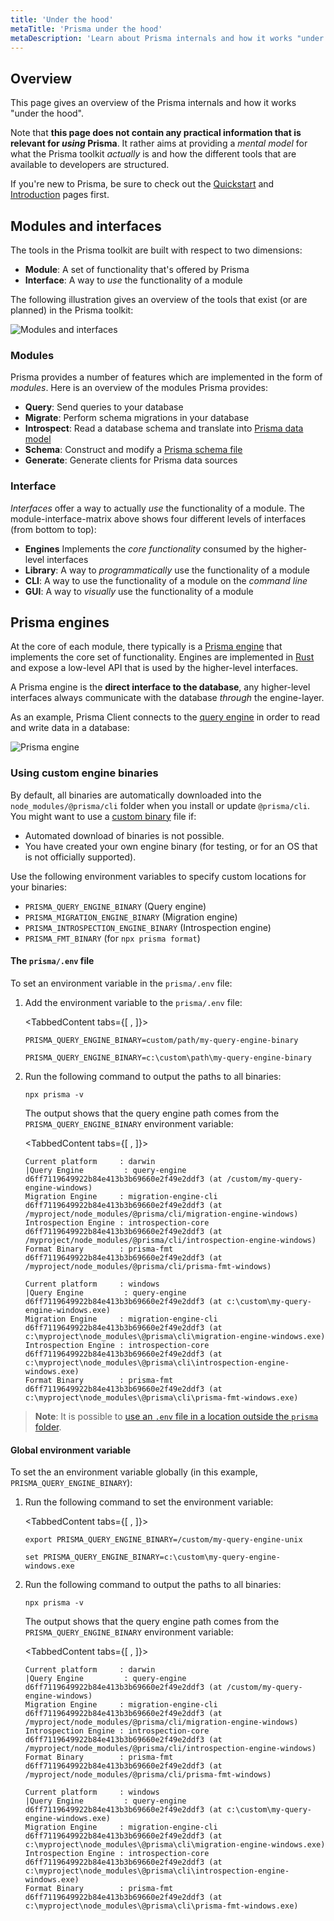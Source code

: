 ```yaml
---
title: 'Under the hood'
metaTitle: 'Prisma under the hood'
metaDescription: 'Learn about Prisma internals and how it works "under the hood". Prisma tools are based on an engine-layer which manages the communication with the database.'
---
```


## Overview

This page gives an overview of the Prisma internals and how it works "under the hood".

Note that **this page does not contain any practical information that is relevant for _using_ Prisma**. It rather aims at providing a _mental model_ for what the Prisma toolkit _actually_ is and how the different tools that are available to developers are structured.

If you're new to Prisma, be sure to check out the [Quickstart](../getting-started/quickstart) and [Introduction](./introduction) pages first.

## Modules and interfaces

The tools in the Prisma toolkit are built with respect to two dimensions:

- **Module**: A set of functionality that's offered by Prisma
- **Interface**: A way to _use_ the functionality of a module

The following illustration gives an overview of the tools that exist (or are planned) in the Prisma toolkit:

![Modules and interfaces](https://i.imgur.com/mxJTGOu.png)

### Modules

Prisma provides a number of features which are implemented in the form of _modules_. Here is an overview of the modules Prisma provides:

- **Query**: Send queries to your database
- **Migrate**: Perform schema migrations in your database
- **Introspect**: Read a database schema and translate into [Prisma data model](../reference/tools-and-interfaces/prisma-schema/data-model)
- **Schema**: Construct and modify a [Prisma schema file](../reference/tools-and-interfaces/prisma-schema/prisma-schema-file)
- **Generate**: Generate clients for Prisma data sources

### Interface

_Interfaces_ offer a way to actually _use_ the functionality of a module. The module-interface-matrix above shows four different levels of interfaces (from bottom to top):

- **Engines** Implements the _core functionality_ consumed by the higher-level interfaces
- **Library**: A way to _programmatically_ use the functionality of a module
- **CLI**: A way to use the functionality of a module on the _command line_
- **GUI**: A way to _visually_ use the functionality of a module

## Prisma engines

At the core of each module, there typically is a [Prisma engine](https://github.com/prisma/prisma-engines) that implements the core set of functionality. Engines are implemented in [Rust](https://www.rust-lang.org/) and expose a low-level API that is used by the higher-level interfaces.

A Prisma engine is the **direct interface to the database**, any higher-level interfaces always communicate with the database _through_ the engine-layer.

As an example, Prisma Client connects to the [query engine](../reference/tools-and-interfaces/prisma-client/query-engine) in order to read and write data in a database:

![Prisma engine](https://i.imgur.com/I8do25A.png)

### Using custom engine binaries

By default, all binaries are automatically downloaded into the `node_modules/@prisma/cli` folder when you install or update `@prisma/cli`. You might want to use a [custom binary](https://github.com/prisma/prisma-engines) file if:

* Automated download of binaries is not possible.
* You have created your own engine binary (for testing, or for an OS that is not officially supported).

Use the following environment variables to specify custom locations for your binaries:

* `PRISMA_QUERY_ENGINE_BINARY` (Query engine)
* `PRISMA_MIGRATION_ENGINE_BINARY` (Migration engine)
* `PRISMA_INTROSPECTION_ENGINE_BINARY` (Introspection engine)
* `PRISMA_FMT_BINARY` (for `npx prisma format`)


#### The `prisma/.env` file

To set an environment variable in the `prisma/.env` file:

1. Add the environment variable to the `prisma/.env` file:

   <TabbedContent tabs={[<FileWithIcon text="Unix, MacOS" icon="code"/>  , <FileWithIcon text="Windows" icon="display"/>]}>	

   <tab>

   ```
   PRISMA_QUERY_ENGINE_BINARY=custom/path/my-query-engine-binary
   ```

   </tab>
   <tab>

   ```
   PRISMA_QUERY_ENGINE_BINARY=c:\custom\path\my-query-engine-binary
   ```

   </tab>
   </TabbedContent>

2. Run the following command to output the paths to all binaries:

   ```terminal 
   npx prisma -v
   ```

   The output shows that the query engine path comes from the `PRISMA_QUERY_ENGINE_BINARY` environment variable:

   <TabbedContent tabs={[<FileWithIcon text="Unix, MacOS" icon="code"/>  , <FileWithIcon text="Windows" icon="display"/>]}>	

   <tab>

   ```
   Current platform     : darwin
   |Query Engine         : query-engine d6ff7119649922b84e413b3b69660e2f49e2ddf3 (at /custom/my-query-engine-windows)
   Migration Engine     : migration-engine-cli d6ff7119649922b84e413b3b69660e2f49e2ddf3 (at /myproject/node_modules/@prisma/cli/migration-engine-windows)
   Introspection Engine : introspection-core d6ff7119649922b84e413b3b69660e2f49e2ddf3 (at /myproject/node_modules/@prisma/cli/introspection-engine-windows)
   Format Binary        : prisma-fmt d6ff7119649922b84e413b3b69660e2f49e2ddf3 (at /myproject/node_modules/@prisma/cli/prisma-fmt-windows)
   ```

    </tab>
    <tab>

    ```
    Current platform     : windows
    |Query Engine         : query-engine d6ff7119649922b84e413b3b69660e2f49e2ddf3 (at c:\custom\my-query-engine-windows.exe)
    Migration Engine     : migration-engine-cli d6ff7119649922b84e413b3b69660e2f49e2ddf3 (at c:\myproject\node_modules\@prisma\cli\migration-engine-windows.exe)
    Introspection Engine : introspection-core d6ff7119649922b84e413b3b69660e2f49e2ddf3 (at c:\myproject\node_modules\@prisma\cli\introspection-engine-windows.exe)
    Format Binary        : prisma-fmt d6ff7119649922b84e413b3b69660e2f49e2ddf3 (at c:\myproject\node_modules\@prisma\cli\prisma-fmt-windows.exe)
    ```

    </tab>
    </TabbedContent>

> **Note**: It is possible to [use an `.env` file in a location outside the `prisma` folder](../reference/tools-and-interfaces/prisma-schema#manage-env-files-manually).

#### Global environment variable

To set the an environment variable globally (in this example, `PRISMA_QUERY_ENGINE_BINARY`):

1. Run the following command to set the environment variable:

    <TabbedContent tabs={[<FileWithIcon text="Unix, MacOS" icon="code"/>  , <FileWithIcon text="Windows" icon="display"/>]}>	

    <tab>	

    ```terminal 
    export PRISMA_QUERY_ENGINE_BINARY=/custom/my-query-engine-unix
    ```

    </tab>

    <tab>

    ```terminal 
    set PRISMA_QUERY_ENGINE_BINARY=c:\custom\my-query-engine-windows.exe
    ```

    </tab>

    </TabbedContent>

2. Run the following command to output the paths to all binaries:

   ```terminal 
   npx prisma -v
   ```

   The output shows that the query engine path comes from the `PRISMA_QUERY_ENGINE_BINARY` environment variable:

   <TabbedContent tabs={[<FileWithIcon text="Unix, MacOS" icon="code"/>  , <FileWithIcon text="Windows" icon="display"/>]}>	

   <tab>

   ```
   Current platform     : darwin
   |Query Engine         : query-engine d6ff7119649922b84e413b3b69660e2f49e2ddf3 (at /custom/my-query-engine-windows)
   Migration Engine     : migration-engine-cli d6ff7119649922b84e413b3b69660e2f49e2ddf3 (at /myproject/node_modules/@prisma/cli/migration-engine-windows)
   Introspection Engine : introspection-core d6ff7119649922b84e413b3b69660e2f49e2ddf3 (at /myproject/node_modules/@prisma/cli/introspection-engine-windows)
   Format Binary        : prisma-fmt d6ff7119649922b84e413b3b69660e2f49e2ddf3 (at /myproject/node_modules/@prisma/cli/prisma-fmt-windows)
   ```

    </tab>
    <tab>

    ```
    Current platform     : windows
    |Query Engine         : query-engine d6ff7119649922b84e413b3b69660e2f49e2ddf3 (at c:\custom\my-query-engine-windows.exe)
    Migration Engine     : migration-engine-cli d6ff7119649922b84e413b3b69660e2f49e2ddf3 (at c:\myproject\node_modules\@prisma\cli\migration-engine-windows.exe)
    Introspection Engine : introspection-core d6ff7119649922b84e413b3b69660e2f49e2ddf3 (at c:\myproject\node_modules\@prisma\cli\introspection-engine-windows.exe)
    Format Binary        : prisma-fmt d6ff7119649922b84e413b3b69660e2f49e2ddf3 (at c:\myproject\node_modules\@prisma\cli\prisma-fmt-windows.exe)
    ```

    </tab>
    </TabbedContent>
